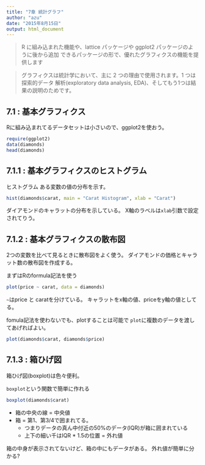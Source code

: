 ```yaml
---
title: "7章 統計グラフ"
author: "azu"
date: "2015年8月15日"
output: html_document
---
```


> R に組み込まれた機能や、lattice パッケージや ggplot2 パッケージのように後から追加 できるパッケージの形で、優れたグラフィクスの機能を提供します

> グラフィクスは統計学において、主に 2 つの理由で使用されます。1 つは探索的データ 解析(exploratory data analysis, EDA)、そしてもう1つは結果の説明のためです。

## 7.1 : 基本グラフィクス

Rに組み込まれてるデータセットは小さいので、ggplot2を使おう。

```r
require(ggplot2)
data(diamonds)
head(diamonds)
```

## 7.1.1 : 基本グラフィクスのヒストグラム

ヒストグラム ある変数の値の分布を示す。

```r
hist(diamonds$carat, main = "Carat Histogram", xlab = "Carat")
```

ダイアモンドのキャラットの分布を示している。
X軸のラベルは`xlab`引数で設定されてりう。

## 7.1.2 : 基本グラフィクスの散布図

2つの変数を比べて見るときに散布図をよく使う。
ダイアモンドの価格とキャラット数の散布図を作成する。

まずはRのformula記法を使う

```r
plot(price ~ carat, data = diamonds)
```

`~`はprice と caratを分けている。
キャラットをx軸の値、priceをy軸の値としてる。

fomula記法を使わないでも、plotすることは可能で
`plot`に複数のデータを渡してあげればよい。

```r
plot(diamonds$carat, diamonds$price)
```

## 7.1.3 : 箱ひげ図

箱ひげ図(boxplot)は色々便利。

`boxplot`という関数で簡単に作れる

```r
boxplot(diamonds$carat)
```

- 箱の中央の線 = 中央値
- 箱 = 第1、第3/4で囲まれてる。
    - つまりデータの真ん中付近の50%のデータ(IQR)が箱に囲まれている
    - 上下の細い千はIQR * 1.5の位置 = 外れ値

箱の中身が表示されてないけど、箱の中にもデータがある。
外れ値が簡単に分かる?


